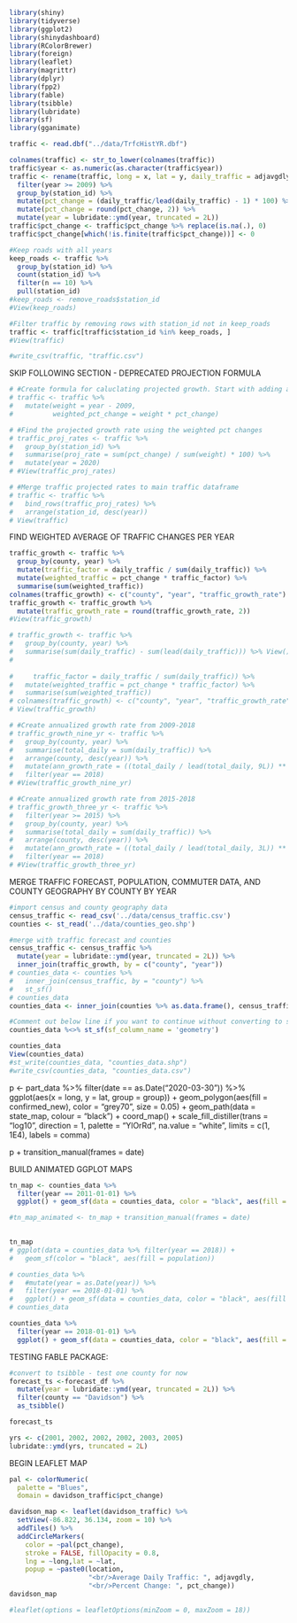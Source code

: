 ```r
library(shiny)
library(tidyverse)
library(ggplot2)
library(shinydashboard)
library(RColorBrewer)
library(foreign)
library(leaflet)
library(magrittr)
library(dplyr)
library(fpp2)
library(fable)
library(tsibble)
library(lubridate)
library(sf)
library(gganimate)
```

```r
traffic <- read.dbf("../data/TrfcHistYR.dbf")
```

```r
colnames(traffic) <- str_to_lower(colnames(traffic))
traffic$year <- as.numeric(as.character(traffic$year))
traffic <- rename(traffic, long = x, lat = y, daily_traffic = adjavgdly) %>%
  filter(year >= 2009) %>%
  group_by(station_id) %>% 
  mutate(pct_change = (daily_traffic/lead(daily_traffic) - 1) * 100) %>%
  mutate(pct_change = round(pct_change, 2)) %>%
  mutate(year = lubridate::ymd(year, truncated = 2L))
traffic$pct_change <- traffic$pct_change %>% replace(is.na(.), 0)
traffic$pct_change[which(!is.finite(traffic$pct_change))] <- 0
```

```r
#Keep roads with all years
keep_roads <- traffic %>%
  group_by(station_id) %>%
  count(station_id) %>%
  filter(n == 10) %>%
  pull(station_id)
#keep_roads <- remove_roads$station_id
#View(keep_roads)
```

```r
#Filter traffic by removing rows with station_id not in keep_roads
traffic <- traffic[traffic$station_id %in% keep_roads, ]
#View(traffic)
```

```r
#write_csv(traffic, "traffic.csv")
```






SKIP FOLLOWING SECTION - DEPRECATED PROJECTION FORMULA
```r
# #Create formula for caluclating projected growth. Start with adding a weighting column, and multiplying to create weighted pct.
# traffic <- traffic %>%
#   mutate(weight = year - 2009,
#          weighted_pct_change = weight * pct_change)
```

```r
# #Find the projected growth rate using the weighted pct changes
# traffic_proj_rates <- traffic %>%
#   group_by(station_id) %>%
#   summarise(proj_rate = sum(pct_change) / sum(weight) * 100) %>%
#   mutate(year = 2020)
# #View(traffic_proj_rates)
```

```r
# #Merge traffic projected rates to main traffic dataframe
# traffic <- traffic %>%
#   bind_rows(traffic_proj_rates) %>%
#   arrange(station_id, desc(year))
# View(traffic)
```




FIND WEIGHTED AVERAGE OF TRAFFIC CHANGES PER YEAR
```r
traffic_growth <- traffic %>%
  group_by(county, year) %>%
  mutate(traffic_factor = daily_traffic / sum(daily_traffic)) %>% 
  mutate(weighted_traffic = pct_change * traffic_factor) %>%
  summarise(sum(weighted_traffic))
colnames(traffic_growth) <- c("county", "year", "traffic_growth_rate")
traffic_growth <- traffic_growth %>%
  mutate(traffic_growth_rate = round(traffic_growth_rate, 2))
#View(traffic_growth)
```

```r
# traffic_growth <- traffic %>%
#   group_by(county, year) %>%
#   summarise(sum(daily_traffic) - sum(lead(daily_traffic))) %>% View() 
#     
    
#     traffic_factor = daily_traffic / sum(daily_traffic)) %>% 
#   mutate(weighted_traffic = pct_change * traffic_factor) %>%
#   summarise(sum(weighted_traffic))
# colnames(traffic_growth) <- c("county", "year", "traffic_growth_rate")
# View(traffic_growth)
```

```r
# #Create annualized growth rate from 2009-2018
# traffic_growth_nine_yr <- traffic %>%
#   group_by(county, year) %>%
#   summarise(total_daily = sum(daily_traffic)) %>% 
#   arrange(county, desc(year)) %>%
#   mutate(ann_growth_rate = ((total_daily / lead(total_daily, 9L)) ** (1/9) - 1) * 100) %>%
#   filter(year == 2018)
# #View(traffic_growth_nine_yr)
```

```r
# #Create annualized growth rate from 2015-2018
# traffic_growth_three_yr <- traffic %>%
#   filter(year >= 2015) %>%
#   group_by(county, year) %>%
#   summarise(total_daily = sum(daily_traffic)) %>% 
#   arrange(county, desc(year)) %>%
#   mutate(ann_growth_rate = ((total_daily / lead(total_daily, 3L)) ** (1/3) - 1) * 100) %>%
#   filter(year == 2018)
# #View(traffic_growth_three_yr)
```


MERGE TRAFFIC FORECAST, POPULATION, COMMUTER DATA, AND COUNTY GEOGRAPHY BY COUNTY BY YEAR
```r
#import census and county geography data
census_traffic <- read_csv('../data/census_traffic.csv')
counties <- st_read('../data/counties_geo.shp')
```

```r
#merge with traffic forecast and counties
census_traffic <- census_traffic %>%
  mutate(year = lubridate::ymd(year, truncated = 2L)) %>%
  inner_join(traffic_growth, by = c("county", "year"))
# counties_data <- counties %>%
#   inner_join(census_traffic, by = "county") %>%
#   st_sf()
# counties_data
counties_data <- inner_join(counties %>% as.data.frame(), census_traffic, by = "county")

#Comment out below line if you want to continue without converting to sf
counties_data %<>% st_sf(sf_column_name = 'geometry')

counties_data
View(counties_data)
#st_write(counties_data, "counties_data.shp")
#write_csv(counties_data, "counties_data.csv")
```




p <- part_data %>%
  filter(date == as.Date("2020-03-30")) %>%
  ggplot(aes(x = long, y = lat, group = group)) +
  geom_polygon(aes(fill = confirmed_new), color = "grey70", size = 0.05) + 
  geom_path(data = state_map, colour = "black") +
  coord_map() +
  scale_fill_distiller(trans = "log10", direction = 1, palette = "YlOrRd", na.value = "white", limits = c(1, 1E4), labels = comma)
  
p + 
  transition_manual(frames = date)






BUILD ANIMATED GGPLOT MAPS
```r
tn_map <- counties_data %>%
  filter(year == 2011-01-01) %>%
  ggplot() + geom_sf(data = counties_data, color = "black", aes(fill = population))

#tn_map_animated <- tn_map + transition_manual(frames = date)
  

tn_map
# ggplot(data = counties_data %>% filter(year == 2018)) +
#   geom_sf(color = "black", aes(fill = population))
```

```r
# counties_data %>%
#   #mutate(year = as.Date(year)) %>%
#   filter(year == 2018-01-01) %>%
#   ggplot() + geom_sf(data = counties_data, color = "black", aes(fill = population))
# counties_data

counties_data %>%
  filter(year == 2018-01-01) %>%
  ggplot() + geom_sf(data = counties_data, color = "black", aes(fill = population))
```
















TESTING FABLE PACKAGE:
```r
#convert to tsibble - test one county for now
forecast_ts <-forecast_df %>%
  mutate(year = lubridate::ymd(year, truncated = 2L)) %>%
  filter(county == "Davidson") %>%
  as_tsibble()
```


```r
forecast_ts
```

```r
yrs <- c(2001, 2002, 2002, 2002, 2003, 2005)
lubridate::ymd(yrs, truncated = 2L)
```


















BEGIN LEAFLET MAP

```r
pal <- colorNumeric(
  palette = "Blues",
  domain = davidson_traffic$pct_change)

davidson_map <- leaflet(davidson_traffic) %>%
  setView(-86.822, 36.134, zoom = 10) %>%
  addTiles() %>%
  addCircleMarkers(
    color = ~pal(pct_change),
    stroke = FALSE, fillOpacity = 0.8,
    lng = ~long,lat = ~lat,
    popup = ~paste0(location,
                    "<br/>Average Daily Traffic: ", adjavgdly,
                    "<br/>Percent Change: ", pct_change))
davidson_map
```




```r
#leaflet(options = leafletOptions(minZoom = 0, maxZoom = 18))
```





